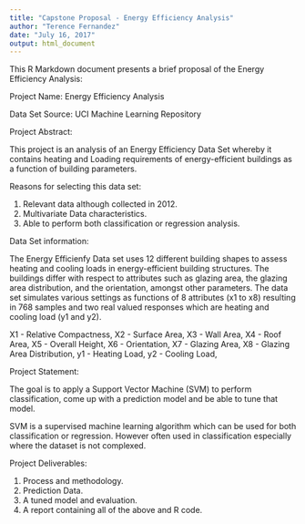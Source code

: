 ---
title: "Capstone Proposal - Energy Efficiency Analysis"
author: "Terence Fernandez"
date: "July 16, 2017"
output: html_document
---

This R Markdown document presents a brief proposal of the Energy Efficiency Analysis:


Project Name: Energy Efficiency Analysis

Data Set Source: UCI Machine Learning Repository


Project Abstract:

This project is an analysis of an Energy Efficiency Data Set whereby it contains heating and Loading requirements of energy-efficient buildings as a function of building parameters. 

Reasons for selecting this data set:

1) Relevant data although collected in 2012.
2) Multivariate Data characteristics.
3) Able to perform both classification or regression analysis.

Data Set information:

The Energy Efficienfy Data set uses 12 different building shapes to assess heating and cooling loads in energy-efficient building structures. The buildings differ with respect to attributes such as glazing area, the glazing area distribution, and the orientation, amongst other parameters. The data set simulates various settings as functions of 8 attributes (x1 to x8) resulting in 768 samples and two real valued responses which are heating and cooling load (y1 and y2). 

X1 - Relative Compactness, 
X2 - Surface Area, 
X3 - Wall Area, 
X4 - Roof Area, 
X5 - Overall Height, 
X6 - Orientation, 
X7 - Glazing Area, 
X8 - Glazing Area Distribution, 
y1 - Heating Load, 
y2 - Cooling Load,

Project Statement:

The goal is to apply a Support Vector Machine (SVM) to perform classification, come up with a prediction model and be able to tune that model. 

SVM is a supervised machine learning algorithm which can be used for both classification or regression. However often used in classification especially where the dataset is not complexed. 

Project Deliverables:

1) Process and methodology.
2) Prediction Data.
3) A tuned model and evaluation.
4) A report containing all of the above and R code.